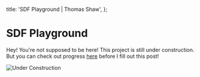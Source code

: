   title: 'SDF Playground | Thomas Shaw',
};

# SDF Playground

Hey! You're not supposed to be here! This project is still under construction. But you can check out progress <a href="https://github.com/printer83mph/sdf-playground/" target="_blank">here</a> before I fill out this post!

<img
  src="https://images.pexels.com/photos/236722/pexels-photo-236722.jpeg?auto=compress&cs=tinysrgb&w=1260&h=750&dpr=1"
  alt="Under Construction"
  className="rounded-xl"
/>
